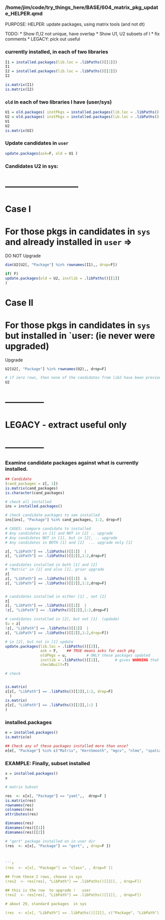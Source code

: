 ### /home/jim/code/try_things_here/BASE/604_matrix_pkg_update_HELPER.qmd

PURPOSE:
HELPER:   update packages, using matrix tools (and not dt)


TODO:
  *   Show I1,I2 not unique, have overlap
  *   Show U1, U2 subsets of I
  *   fix comments
  *   LEGACY:   pick out useful

### currently installed, in each of two libraries
```r
I1 = installed.packages(lib.loc = .libPaths()[[1]])
I1
I2 = installed.packages(lib.loc = .libPaths()[[2]])
I2

is.matrix(I1)
is.matrix(I2)
```

### `old` in each of two libraries I have (user/sys) 
```r
U1 = old.packages( instPkgs = installed.packages(lib.loc = .libPaths()[[1]]))
U2 = old.packages( instPkgs = installed.packages(lib.loc = .libPaths()[[2]]))
U1
U2
is.matrix(U2)
```

### Update candidates in `user`
```r
update.packages(ask=F, old = U1 )
```

### Candidates U2 in sys:
# --------------------------
# Case I 
# For those pkgs in candidates in `sys` and already installed in `user`  =>  
DO NOT Upgrade

```r
dim(U2[U2[, "Package"] %in% rownames(I1),, drop=F])

if( F) 
update.packages(old = U2, instlib = .libPaths()[[1]]
)
```

# Case II 
# For those pkgs in candidates in `sys` but installed in `user: (ie never were upgraded)
Upgrade 
```r
U2[U2[, "Package"] %in% rownames(U2),, drop=F]

# if zero rows, then none of the candidates from lib2 have been previously updated and installed in lib1
U2
```

# --------------
#       LEGACY  - extract useful only
# --------------
### Examine candidate packages against what is currently installed.
```r

## Candidate
(cand_packages = z[, 1])
is.matrix(cand_packages)
is.character(cand_packages)

# check all installed 
ins = installed.packages()

# check candidate packages to see installed
ins[ins[, "Package"] %in% cand_packages, 1:2, drop=F]

# CASES: compare candidate to installed
# Any candidates in [1] and NOT in [2] .. upgrade
# Any candidates NOT in [1], but in [2], .. upgrade
# Any candidates in BOTH [1] and [2]  ... upgrade only [1]

z[, "LibPath"] == .libPaths()[[1]]  |
z[, "LibPath"] == .libPaths()[[2]],1:2,drop=F]

# candidates installed in both [1] and [2]
# "Matrix" in [2] and also [1], prior upgrade
z[
z[, "LibPath"] == .libPaths()[[1]]  &
z[, "LibPath"] == .libPaths()[[2]],1:2,drop=F]


# candidates installed in either [1] , not [2]
z[
z[, "LibPath"] == .libPaths()[[1]]  |
!z[, "LibPath"] == .libPaths()[[2]],1:2,drop=F]

# candidates installed in [2], but not [1]  (updade)
(u = z[
!z[, "LibPath"] == .libPaths()[[1]]  |
z[, "LibPath"] == .libPaths()[[2]],1:2,drop=F])

# in [2], but not in [1] update
update.packages(lib.loc = .libPaths()[[2]], 
                ask = F,    ## TRUE means asks for each pkg
                oldPkgs = u,         # ONLY these packages updated
                instlib = .libPaths()[[1]],       # gives WARNING that R_HOME not writable
                checkBuilt=T)

# check


is.matrix(
z[z[, "LibPath"] == .libPaths()[[2]],1:2, drop=F] 
  )
is.matrix(
z[z[, "LibPath"] == .libPaths()[[2]],1:2 ]
)


```
### installed.packages
```r

e = installed.packages()
is.matrix(e)

## Check any of these packages installed more than once?
e[e[, "Package"] %in% c("Matrix", "KernSmooth", "mgcv", "nlme", "spatial"),1:2, drop=F]
```



<!-- BEGIN HERE:  subset matrices, based on condition -->




### EXAMPLE:  Finally, subset installed
```r
x = installed.packages()
x

# matrix Subset 

res  <- x[x[, "Package"] == "yaml",,  drop=F ]
is.matrix(res)
rownames(res)
colnames(res)
attributes(res)

dimnames(res)
dimnames(res)[[1]]
dimnames(res)[[2]]
```

```r

# "gert" package installed on in user dir
(res  <- x[x[, "Package"] == "gert", , drop=F ])



```r
(res  <- x[x[, "Package"] == "class", , drop=F ])

## from these 2 rows, choose is sys
(res2  <- res[res[, "LibPath"] == .libPaths()[[2]], , drop=F])

## this is the row  to upgrade !   user
(res2  <- res[res[, "LibPath"] == .libPaths()[[1]], , drop=F])

# about 29, standard packages  in sys

(res  <- x[x[, "LibPath"] == .libPaths()[[2]], c("Package", "LibPath"), drop=F])

```








